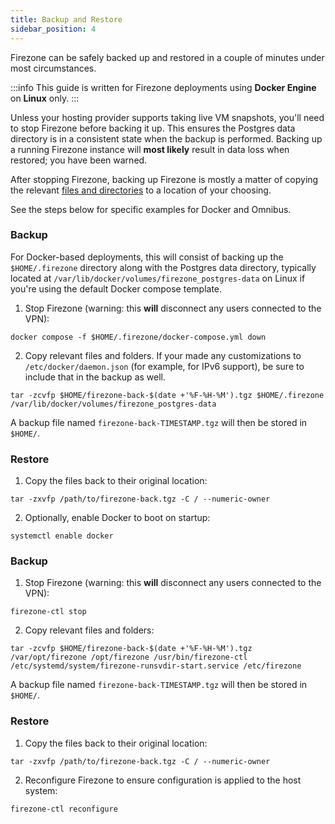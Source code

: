 ```yaml
---
title: Backup and Restore
sidebar_position: 4
---
```


Firezone can be safely backed up and restored in a couple of minutes under
most circumstances.

:::info
This guide is written for Firezone deployments using **Docker Engine** on **Linux** only.
:::

Unless your hosting provider supports taking live VM snapshots, you'll
need to stop Firezone before backing it up. This ensures the Postgres data
directory is in a consistent state when the backup is performed. Backing up a
running Firezone instance will **most likely** result in data loss when restored;
you have been warned.

After stopping Firezone, backing up Firezone is mostly a matter of copying the relevant
[files and directories](/reference/file-and-directory-locations/) to a location of your
choosing.

See the steps below for specific examples for Docker and Omnibus.

<Tabs>
<TabItem label="Docker" value="docker" default>

### Backup

For Docker-based deployments, this will consist of backing up the `$HOME/.firezone`
directory along with the Postgres data directory, typically located at
`/var/lib/docker/volumes/firezone_postgres-data` on Linux if you're using the default
Docker compose template.

1. Stop Firezone (warning: this **will** disconnect any users connected to the VPN):
```
docker compose -f $HOME/.firezone/docker-compose.yml down
```
2. Copy relevant files and folders. If your made any customizations to `/etc/docker/daemon.json`
(for example, for IPv6 support), be sure to include that in the backup as well.
```
tar -zcvfp $HOME/firezone-back-$(date +'%F-%H-%M').tgz $HOME/.firezone /var/lib/docker/volumes/firezone_postgres-data
```

A backup file named `firezone-back-TIMESTAMP.tgz` will then be stored in `$HOME/`.

### Restore

1. Copy the files back to their original location:
```
tar -zxvfp /path/to/firezone-back.tgz -C / --numeric-owner
```
2. Optionally, enable Docker to boot on startup:
```
systemctl enable docker
```

</TabItem>
<TabItem label="Omnibus" value="omnibus">

### Backup

1. Stop Firezone (warning: this **will** disconnect any users connected to the VPN):
```
firezone-ctl stop
```
2. Copy relevant files and folders:
```
tar -zcvfp $HOME/firezone-back-$(date +'%F-%H-%M').tgz /var/opt/firezone /opt/firezone /usr/bin/firezone-ctl /etc/systemd/system/firezone-runsvdir-start.service /etc/firezone
```

A backup file named `firezone-back-TIMESTAMP.tgz` will then be stored in `$HOME/`.

### Restore

1. Copy the files back to their original location:
```
tar -zxvfp /path/to/firezone-back.tgz -C / --numeric-owner
```
2. Reconfigure Firezone to ensure configuration is applied to the host system:
```
firezone-ctl reconfigure
```

</TabItem>
</Tabs>

<SupportOptions />
